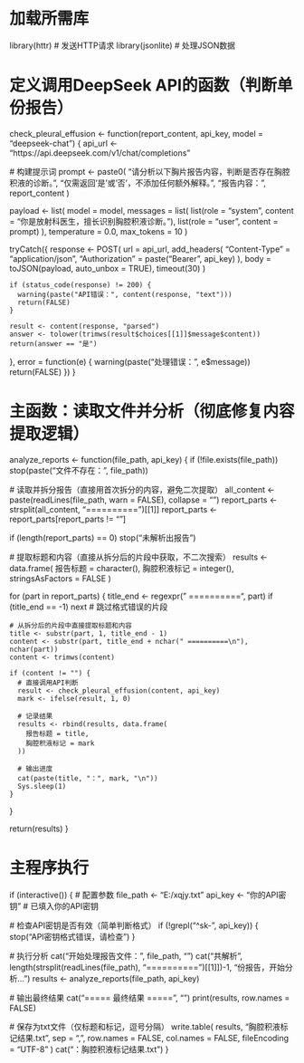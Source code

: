 # 加载所需库
library(httr)    # 发送HTTP请求
library(jsonlite) # 处理JSON数据

# 定义调用DeepSeek API的函数（判断单份报告）
check_pleural_effusion <- function(report_content, api_key, model = "deepseek-chat") {
  api_url <- "https://api.deepseek.com/v1/chat/completions"
  
  # 构建提示词
  prompt <- paste0(
    "请分析以下胸片报告内容，判断是否存在胸腔积液的诊断。\n",
    "仅需返回'是'或'否'，不添加任何额外解释。\n\n",
    "报告内容：\n", report_content
  )
  
  payload <- list(
    model = model,
    messages = list(
      list(role = "system", content = "你是放射科医生，擅长识别胸腔积液诊断。"),
      list(role = "user", content = prompt)
    ),
    temperature = 0.0,
    max_tokens = 10
  )
  
  tryCatch({
    response <- POST(
      url = api_url,
      add_headers(
        "Content-Type" = "application/json",
        "Authorization" = paste("Bearer", api_key)
      ),
      body = toJSON(payload, auto_unbox = TRUE),
      timeout(30)
    )
    
    if (status_code(response) != 200) {
      warning(paste("API错误：", content(response, "text")))
      return(FALSE)
    }
    
    result <- content(response, "parsed")
    answer <- tolower(trimws(result$choices[[1]]$message$content))
    return(answer == "是")
    
  }, error = function(e) {
    warning(paste("处理错误：", e$message))
    return(FALSE)
  })
}

# 主函数：读取文件并分析（彻底修复内容提取逻辑）
analyze_reports <- function(file_path, api_key) {
  if (!file.exists(file_path)) stop(paste("文件不存在：", file_path))
  
  # 读取并拆分报告（直接用首次拆分的内容，避免二次提取）
  all_content <- paste(readLines(file_path, warn = FALSE), collapse = "\n")
  report_parts <- strsplit(all_content, "========== ")[[1]]
  report_parts <- report_parts[report_parts != ""]
  
  if (length(report_parts) == 0) stop("未解析出报告")
  
  # 提取标题和内容（直接从拆分后的片段中获取，不二次搜索）
  results <- data.frame(
    报告标题 = character(),
    胸腔积液标记 = integer(),
    stringsAsFactors = FALSE
  )
  
  for (part in report_parts) {
    title_end <- regexpr(" ==========\n", part)
    if (title_end == -1) next  # 跳过格式错误的片段
    
    # 从拆分后的片段中直接提取标题和内容
    title <- substr(part, 1, title_end - 1)
    content <- substr(part, title_end + nchar(" ==========\n"), nchar(part))
    content <- trimws(content)
    
    if (content != "") {
      # 直接调用API判断
      result <- check_pleural_effusion(content, api_key)
      mark <- ifelse(result, 1, 0)
      
      # 记录结果
      results <- rbind(results, data.frame(
        报告标题 = title,
        胸腔积液标记 = mark
      ))
      
      # 输出进度
      cat(paste(title, "：", mark, "\n"))
      Sys.sleep(1)
    }
  }
  
  return(results)
}

# 主程序执行
if (interactive()) {
  # 配置参数
  file_path <- "E:/xqjy.txt"
  api_key <- "你的API密钥"  # 已填入你的API密钥
  
  # 检查API密钥是否有效（简单判断格式）
  if (!grepl("^sk-", api_key)) {
    stop("API密钥格式错误，请检查")
  }
  
  # 执行分析
  cat("开始处理报告文件：", file_path, "\n")
  cat("共解析", length(strsplit(readLines(file_path), "========== ")[[1]])-1, "份报告，开始分析...\n\n")
  results <- analyze_reports(file_path, api_key)
  
  # 输出最终结果
  cat("\n===== 最终结果 =====", "\n")
  print(results, row.names = FALSE)
  
  # 保存为txt文件（仅标题和标记，逗号分隔）
  write.table(
    results, 
    "胸腔积液标记结果.txt", 
    sep = ",", 
    row.names = FALSE, 
    col.names = FALSE, 
    fileEncoding = "UTF-8"
  )
  cat("\n结果已保存至：胸腔积液标记结果.txt\n")
}